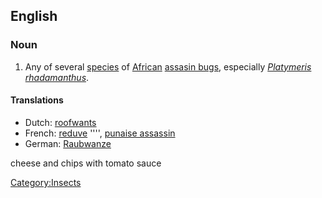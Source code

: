 ==English==

===Noun===
{{en-noun|sg=[[predator]] [[bug]]}}

# Any of several [[species]] of [[African]] [[assasin bug]]s, especially ''[[Platymeris rhadamanthus]]''.

====Translations====
*Dutch: [[roofwants]] {{m}}
*French: [[reduve]] '''', [[punaise assassin]]
*German: [[Raubwanze]]

[[Category:Insects]]
     



cheese and chips with tomato sauce